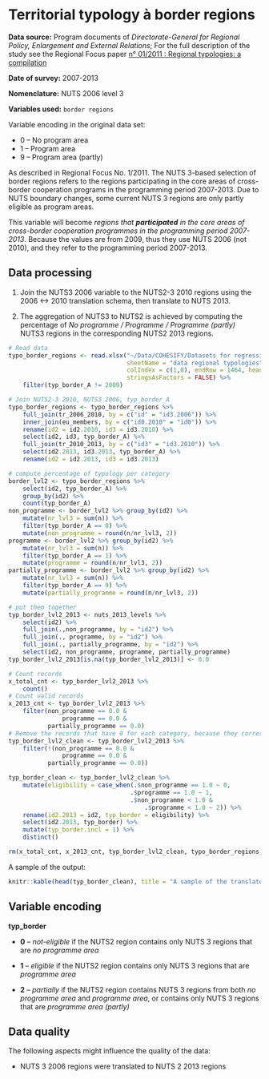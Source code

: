 # Territorial typology à border regions

**Data source:** Program documents of *Directorate-General for Regional Policy, Enlargement and External Relations*; For the full description of the study see the Regional Focus paper [n° 01/2011 : Regional typologies: a compilation](http://ec.europa.eu/regional_policy/archive/information/focus/index_en.cfm)

**Date of survey:** 2007-2013

**Nomenclature:** NUTS 2006 level 3

**Variables used:** `border regions`

Variable encoding in the original data set:

+ 0 – No program area
+ 1 – Program area
+ 9 – Program area (partly)

As described in Regional Focus No. 1/2011. The NUTS 3-based selection of border regions refers to the regions participating in the core areas of cross-border cooperation programs in the programming period 2007-2013. Due to NUTS boundary changes, some current NUTS 3 regions are only partly eligible as program areas.

This variable will become *regions that **participated** in the core areas of cross-border cooperation programmes in the programming period 2007-2013*. Because the values are from 2009, thus they use NUTS 2006 (not 2010), and they refer to the programming period 2007-2013.

## Data processing

1. Join the NUTS3 2006 variable to the NUTS2-3 2010 regions using the 2006 <-> 2010 translation schema, then translate to NUTS 2013.

2. The aggregation of NUTS3 to NUTS2 is achieved by computing the percentage of *No programme / Programme / Programme (partly)* NUTS3 regions in the corresponding NUTS2 2013 regions.

 
```r
# Read data
typo_border_regions <- read.xlsx("~/Data/COHESIFY/Datasets for regression/Territorial typology/Typologies_metadata_data_final (2).xls",
                                 sheetName = "data regional typologies",
                                 colIndex = c(1,8), endRow = 1464, header = TRUE,
                                 stringsAsFactors = FALSE) %>% 
    filter(typ_border_A != 2009)
```

```r
# Join NUTS2-3 2010, NUTS3 2006, typ_border_A
typo_border_regions <- typo_border_regions %>% 
    full_join(tr_2006_2010, by = c("id" = "id3.2006")) %>% 
    inner_join(eu_members, by = c("id0.2010" = "id0")) %>% 
    rename(id2 = id2.2010, id3 = id3.2010) %>% 
    select(id2, id3, typ_border_A) %>% 
    full_join(tr_2010_2013, by = c("id3" = "id3.2010")) %>% 
    select(id2.2013, id3.2013, typ_border_A) %>% 
    rename(id2 = id2.2013, id3 = id3.2013)
```

```r
# compute percentage of typology per category
border_lvl2 <- typo_border_regions %>% 
    select(id2, typ_border_A) %>% 
    group_by(id2) %>%
    count(typ_border_A)
non_programme <- border_lvl2 %>% group_by(id2) %>% 
    mutate(nr_lvl3 = sum(n)) %>% 
    filter(typ_border_A == 0) %>% 
    mutate(non_programme = round(n/nr_lvl3, 2))
programme <- border_lvl2 %>% group_by(id2) %>% 
    mutate(nr_lvl3 = sum(n)) %>% 
    filter(typ_border_A == 1) %>% 
    mutate(programme = round(n/nr_lvl3, 2))
partially_programme <- border_lvl2 %>% group_by(id2) %>% 
    mutate(nr_lvl3 = sum(n)) %>% 
    filter(typ_border_A == 9) %>% 
    mutate(partially_programme = round(n/nr_lvl3, 2))

# put them together
typ_border_lvl2_2013 <- nuts_2013_levels %>%
    select(id2) %>% 
    full_join(.,non_programme, by = "id2") %>% 
    full_join(., programme, by = "id2") %>%
    full_join(., partially_programme, by = "id2") %>% 
    select(id2, non_programme, programme, partially_programme)
typ_border_lvl2_2013[is.na(typ_border_lvl2_2013)] <- 0.0
```

```r
# Count records
x_total_cnt <- typ_border_lvl2_2013 %>% 
    count()
# Count valid records
x_2013_cnt <- typ_border_lvl2_2013 %>% 
    filter(non_programme == 0.0 &
               programme == 0.0 &
           partially_programme == 0.0)
# Remove the records that have 0 for each category, because they correspond to the NUTS2006 codes
typ_border_lvl2_clean <- typ_border_lvl2_2013 %>% 
    filter(!(non_programme == 0.0 &
               programme == 0.0 &
           partially_programme == 0.0))
```

```r
typ_border_clean <- typ_border_lvl2_clean %>% 
    mutate(eligibility = case_when(.$non_programme == 1.0 ~ 0,
                                  .$programme == 1.0 ~ 1,
                                  .$non_programme < 1.0 &
                                      .$programme < 1.0 ~ 2)) %>% 
    rename(id2.2013 = id2, typ_border = eligibility) %>% 
    select(id2.2013, typ_border) %>% 
    mutate(typ_border.incl = 1) %>% 
    distinct()

rm(x_total_cnt, x_2013_cnt, typ_border_lvl2_clean, typo_border_regions, typ_border_lvl2_2013)
```

A sample of the output:

```r
knitr::kable(head(typ_border_clean), title = "A sample of the translated border regions variable")
```

## Variable encoding

**typ_border**

+ **0** – *not-eligible* if the NUTS2 region contains only NUTS 3 regions that are *no programme area*

+ **1** – *eligible* if the NUTS2 region contains only NUTS 3 regions that are *programme area*

+ **2** – *partially* if the NUTS2 region contains NUTS 3 regions from both *no programme area* and *programme area*, or contains only NUTS 3 regions that are *programme area (partly)*

## Data quality

The following aspects might influence the quality of the data:

+ NUTS 3 2006 regions were translated to NUTS 2 2013 regions

